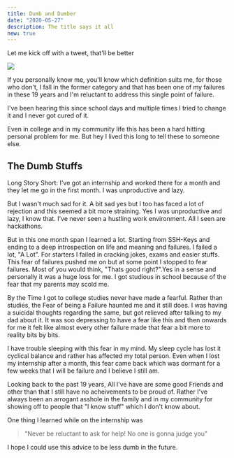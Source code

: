 ```yaml
---
title: Dumb and Dumber
date: "2020-05-27"
description: The title says it all
new: true
---
```

Let me kick off with a tweet, that'll be better

![](/img/feynman.png)

If you personally know me, you'll know which definition suits me, for those who don't, I fall in the former category and that has been one of my failures in these 19 years and I'm reluctant to address this single point of failure.

I've been hearing this since school days and multiple times I tried to change it and I never got cured of it.

Even in college and in my community life this has been a hard hitting personal problem for me. But hey I lived this long to tell these to someone else.

## The Dumb Stuffs
Long Story Short: I've got an internship and worked there for a month and they let me go in the first month. I was unproductive and lazy.

But I wasn't much sad for it. A bit sad yes but I too has faced a lot of rejection and this seemed a bit more straining. Yes I was unproductive and lazy, I know that. I've never seen a hustling work environment. All I seen are hackathons.

But in this one month span I learned a lot. Starting from SSH-Keys and ending to a deep introspection on life and meaning and failures. I failed a lot, "A Lot". For starters I failed in cracking jokes, exams and easier stuffs. This fear of failures pushed me on but at some point I stopped to fear failures. 
Most of you would think, "Thats good right?".Yes in a sense and personally it was a huge loss for me. I got studious in school because of the fear that my parents may scold me. 

By the Time I got to college studies never have made a fearful. Rather than studies, the Fear of being a Failure haunted me and it still does. I was having a suicidal thoughts regarding the same, but got relieved after talking to my dad about it. It was soo depressing to have a fear like this and then onwards for me it felt like almost every other failure made that fear a bit more to reality bits by bits.

I have trouble sleeping with this fear in my mind. My sleep cycle has lost it cyclical balance and rather has affected my total person. Even when I lost my internship after a month, this fear came back which was dormant for a few weeks that I will be failure and I believe I still am. 

Looking back to the past 19 years, All I've have are some good Friends and other than that I still have no acheivements to be proud of. Rather I've always been an arrogant asshole in the family and in my community for showing off to people that "I know stuff" which I don't know about. 

One thing I learned while on the internship was 
> "Never be reluctant to ask for help! No one is gonna judge you"

I hope I could use this advice to be less dumb in the future.